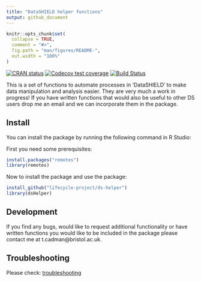 ```yaml
---
title: "DataSHIELD helper functions"
output: github_document
---
```


```r
knitr::opts_chunk$set(
  collapse = TRUE,
  comment = "#>",
  fig.path = "man/figures/README-",
  out.width = "100%"
)
```

[![CRAN status](https://www.r-pkg.org/badges/version/dsHelper)](https://CRAN.R-project.org/package=dsHelper)
[![Codecov test coverage](https://codecov.io/gh/lifecycle-project/ds-helper/branch/master/graph/badge.svg)](https://app.codecov.io/gh/lifecycle-project/ds-helper?branch=master)
[![Build Status](https://dev.azure.com/sidohaakma/datashield-packages/_apis/build/status/lifecycle-project.ds-helper?branchName=master)](https://dev.azure.com/sidohaakma/datashield-packages/_apis/build/status/lifecycle-project.ds-helper?branchName=master)

This is a set of functions to automate processes in 'DataSHIELD' to make data
manipulation and analysis easier. They are very much a work in progress! If you 
have written functions that would also be useful to other DS users drop me an 
email and we can incorporate them in the package. 

## Install

You can install the package by running the following command in R Studio:

First you need some prerequisites:

```R
install.packages("remotes")
library(remotes)
```

Now to install the package and use the package:

```R
install_github("lifecycle-project/ds-helper")
library(dsHelper)
```

## Development

If you find any bugs, would like to request additional functionality or have
written functions you would like to be included in the package please contact me 
at t.cadman@bristol.ac.uk. 

## Troubleshooting

Please check: [troubleshooting](https://lifecycle-project.github.io/ds-helper/)
